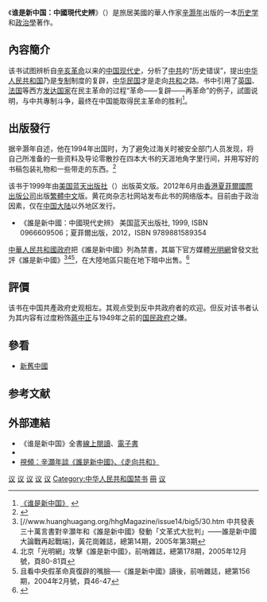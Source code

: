 《'''谁是新中国：中國現代史辨'''》（{{lang|en|''Which is the New China: Distinguishing between Right and Wrong in Modern Chinese History''}}）是旅居美國的華人作家[[辛灏年|辛灏年]]出版的一本[[历史学|历史学]]和[[政治學|政治學]]著作。

==內容簡介==
该书试图辨析自[[辛亥革命|辛亥革命]]以来的[[中国现代史|中国现代史]]，分析了[[中共|中共]]的“历史错误”，提出[[中华人民共和国|中华人民共和国]]乃是[[专制|专制]]制度的复辟，[[中华民国|中华民国]]才是走向[[共和|共和]]之路。书中引用了[[英国|英国]]、[[法国|法国]]等西方[[发达国家|发达国家]]在民主革命的过程“革命——复辟——再革命”的例子，試圖说明，与中共專制斗争，最终在中国能取得民主革命的胜利<ref>[http://www.huanghuagang.org/newchina/book/toc.html 《谁是新中国》] {{webarchive|url=https://web.archive.org/web/20130213224747/http://www.huanghuagang.org/newchina/book/toc.html |date=2013-02-13 }}</ref>。

==出版發行==
据辛灏年自述，他在1994年出国时，为了避免过海关时被安全部门人员发现，将自己所准备的一些资料及导论零散抄在四本大书的天涯地角字里行间，并用写好的书稿包装礼物和一些带走的东西。<ref name="黄花岗">{{cite book|title=黄花岗第49期|url=//www.huanghuagang.org/hhgMagazine/issue49/HHG-49-PDF.pdf|accessdate=2014-11-26|publisher=黄花岗杂志社|pages=118|deadurl=yes|archiveurl=https://web.archive.org/web/20150212071403/http://huanghuagang.org/hhgMagazine/issue49/HHG-49-PDF.pdf|archivedate=2015-02-12}}</ref>

该书于1999年由[[美国|美国]][[蓝天出版社|蓝天出版社]]（{{lang|en|Blue Sky Publishing House}}）出版英文版。2012年6月由[[香港|香港]][[夏菲爾國際出版公司|夏菲爾國際出版公司]]出版[[繁體中文|繁體中文]]版。黄花岗杂志社网站发布此书的网络版本。目前由于政治因素，仅在[[中国大陆|中国大陆]]以外地区发行。
* 《誰是新中國：中國現代史辨》 美国蓝天出版社, 1999, ISBN 0966609506；夏菲爾出版，2012，ISBN 9789881589354

[[中華人民共和國政府|中華人民共和國政府]]把《誰是新中國》列為禁書，其屬下官方媒體[[光明网_(中国)|光明網]]曾發文批評《誰是新中國》<ref>[//www.huanghuagang.org/hhgMagazine/issue14/big5/30.htm 中共發表三十萬言書對辛灝年和《誰是新中國》發動「文革式大批判」――誰是新中國大論戰再起戰端]，黃花崗雜誌，總第14期，2005年第3期</ref><ref>北京「光明網」攻擊《誰是新中國》，前哨雜誌，總第178期，2005年12月號，頁80-81頁</ref><ref>且看中央假革命真復辟的嘴臉──《誰是新中國》讀後，前哨雜誌，總第156期，2004年2月號，頁46-47</ref>，在大陸地區只能在地下暗中出售。<ref name="秦晉2012">{{cite book|author=秦晉|title=求索與守望 中國民運江湖回望錄|url=//books.google.com/books?id=Oiu-RLPiq5AC&pg=PT76|date=1 November 2012|publisher=新銳文創|isbn=978-986-5915-24-7|pages=76–}}</ref>

==評價==
该书在中国共產政府史观相左。其观点受到反中共政府者的欢迎。但反对该书者认为其内容有过度粉饰[[蔣中正|蔣中正]]与1949年之前的[[国民政府|国民政府]]之嫌。

==參看==
*[[新舊中國|新舊中國]]

==参考文献==
{{reflist}}

==外部連結==
*《谁是新中国》全書[https://web.archive.org/web/20161002130930/http://book.edoors.com/book/7780 線上閱讀]、[http://www.bannedbook.org/forum2/topic72.html 電子書]
*{{cite web| url=//www.huanghuagang.org/newchina/index-eNewChina.html| author=辛灏年| title=谁是新中国：中国现代史辩| publisher=黄花岗杂志社| deadurl=yes| archiveurl=https://web.archive.org/web/20170717225324/http://www.huanghuagang.org/newchina/index-eNewChina.html| archivedate=2017-07-17}}
*[https://www.youtube.com/playlist?list=PL1xmVbigZck3PRDhcK2UhHeAnK84fFUlr 視頻：辛灝年談《誰是新中國》、《走向共和》]

[[Category:英語書籍|议]]
[[Category:中文书籍|议]]
[[Category:1999年書籍|议]]
[[Category:歷史學書籍|议]]
[[Category:政治書籍|议]]
[[Category:中华人民共和国禁书|Category:中华人民共和国禁书]]
[[Category:中國反共主义|冊]]
[[Category:宪政|议]]